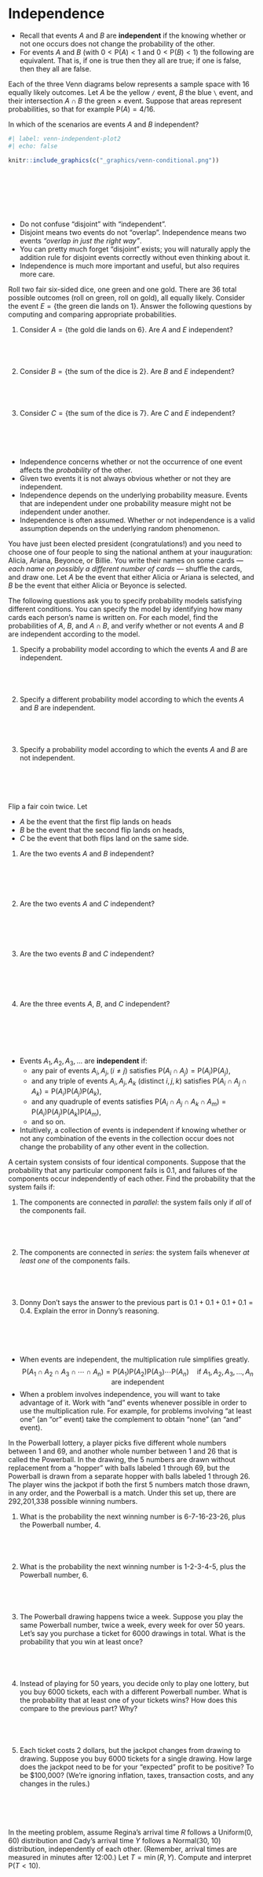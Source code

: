 # Independence




- Recall that events $A$ and $B$ are **independent** if the knowing whether or not one occurs does not change the probability of the other.
- For events $A$ and $B$ (with $0<\text{P}(A)<1$ and $0<\text{P}(B)<1$) the following are equivalent.
That is, if one is true then they all are true; if one is false, then they all are false.

\begin{align*}
\text{$A$ and $B$} & \text{ are independent}\\
\text{P}(A \cap B) & = \text{P}(A)\text{P}(B)\\
\text{P}(A^c \cap B) & = \text{P}(A^c)\text{P}(B)\\
\text{P}(A \cap B^c) & = \text{P}(A)\text{P}(B^c)\\
\text{P}(A^c \cap B^c) & = \text{P}(A^c)\text{P}(B^c)\\
\text{P}(A|B) & = \text{P}(A)\\
\text{P}(A|B) & = \text{P}(A|B^c)\\
\text{P}(B|A) & = \text{P}(B)\\
\text{P}(B|A) & = \text{P}(B|A^c)
\end{align*}



::: {#exm-venn-independent2}

Each of the three Venn diagrams below represents a sample space with 16 equally likely outcomes.  Let $A$ be the yellow `/`  event, $B$ the blue `\` event, and their intersection $A\cap B$ the green $\times$ event. Suppose that areas represent probabilities, so that for example $\text{P}(A) = 4/16$.

In which of the scenarios are events $A$ and $B$ independent?
:::



```r
#| label: venn-independent-plot2
#| echo: false

knitr::include_graphics(c("_graphics/venn-conditional.png"))

```

\
\
\
\
\

- Do not confuse "disjoint" with "independent".
- Disjoint means two events do not "overlap". Independence means two events *"overlap in just the right way"*.
- You can pretty much forget "disjoint" exists; you will naturally apply the addition rule for disjoint events correctly without even thinking about it.
- Independence is much more important and useful, but also requires more care.


::: {#exm-dice-independent}
Roll two fair six-sided dice, one green and one gold.  There are 36 total possible outcomes (roll on green, roll on gold), all equally likely.  Consider the event $E=\{\text{the green die lands on 1}\}$.
Answer the following questions by computing and comparing appropriate probabilities.
:::


1. Consider $A=\{\text{the gold die lands on 6}\}$.  Are $A$ and $E$ independent?
\
\
\
\
\
1. Consider $B=\{\text{the sum of the dice is 2}\}$.  Are $B$ and $E$ independent?
\
\
\
\
\
1. Consider $C=\{\text{the sum of the dice is 7}\}$.  Are $C$ and $E$ independent?
\
\
\
\
\
- Independence concerns whether or not the occurrence of one event affects the *probability* of the other.
- Given two events it is not always obvious whether or not they are independent.  
- Independence depends on the underlying probability measure.
Events that are independent under one probability measure might not be independent under another.
- Independence is often assumed.
Whether or not independence is a valid assumption depends on the underlying random phenomenon.


::: {#exm-independent-probmeasure}
You have just been elected president (congratulations!) and you need to choose one of four people to sing the national anthem at your inauguration: Alicia, Ariana, Beyonce, or Billie.
You write their names on some cards --- *each name on possibly a different number of cards*  --- shuffle the cards, and draw one.
Let $A$ be the event that either Alicia or Ariana is selected, and $B$ be the event that either Alicia or Beyonce is selected.

The following questions ask you to specify probability models satisfying different conditions.
You can specify the model by identifying how many cards each person's name is written on.
For each model, find the probabilities of $A$, $B$, and $A\cap B$, and verify whether or not events $A$ and $B$ are independent according to the model.
:::

1. Specify a probability model according to which the events $A$ and $B$ are independent.
\
\
\
\
\
1. Specify a different probability model according to which the events $A$ and $B$ are independent.
\
\
\
\
\
1. Specify a probability model according to which the events $A$ and $B$ are not independent.
\
\
\
\
\





::: {#exm-coin-multiple-events-independent}
Flip a fair coin twice. Let

- $A$ be the event that the first flip lands on heads
- $B$ be the event that the second flip lands on heads,
- $C$ be the event that both flips land on the same side.
  
:::

1. Are the two events $A$ and $B$ independent?
\
\
\
\
\
\
1. Are the two events $A$ and $C$ independent?
\
\
\
\
\
\
1. Are the two events $B$ and $C$ independent?
\
\
\
\
\
\
1. Are the three events $A$, $B$, and $C$ independent?
\
\
\
\
\
\


- Events $A_1, A_2, A_3, \ldots$ are **independent** if:
    - any pair of events $A_i, A_j, (i \neq j)$ satisfies $\text{P}(A_i\cap A_j)=\text{P}(A_i)\text{P}(A_j)$,
    - and any triple of events $A_i, A_j, A_k$ (distinct $i,j,k$) satisfies $\text{P}(A_i\cap A_j\cap A_k)=\text{P}(A_i)\text{P}(A_j)\text{P}(A_k)$,
    - and any quadruple of events satisfies $\text{P}(A_i\cap A_j\cap A_k \cap A_m)=\text{P}(A_i)\text{P}(A_j)\text{P}(A_k)\text{P}(A_m)$,
    - and so on.
- Intuitively, a collection of events is independent if knowing whether or not any combination of the events in the collection occur does not change the probability of any other event in the collection.


::: {#exm-system-fail}
A certain system consists of four identical components.  Suppose that the probability that any particular component fails is 0.1, and failures of the components occur independently of each other.  Find the probability that the system fails if:
:::

1. The components are connected in *parallel*: the system fails only if *all* of the components fail.
\
\
\
\
\
1. The components are connected in *series*: the system fails whenever *at least one* of the components fails.
\
\
\
\
\
1. Donny Don't says the answer to the previous part is $0.1 + 0.1 + 0.1 + 0.1 = 0.4$. Explain the error in Donny's reasoning.
\
\
\
\
\


- When events are independent, the multiplication rule simplifies greatly.
$$
\text{P}(A_1 \cap A_2 \cap A_3 \cap \cdots \cap A_n) = \text{P}(A_1)\text{P}(A_2)\text{P}(A_3)\cdots\text{P}(A_n) \quad \text{if $A_1, A_2, A_3, \ldots, A_n$ are independent}
$$
- When a problem involves independence, you will want to take advantage of it. Work with "and" events whenever possible in order to use the multiplication rule.
For example, for problems involving "at least one" (an "or" event) take the complement to obtain "none" (an "and" event).



::: {#exm-counting-lottery}

In the Powerball lottery, a player picks five different whole numbers between 1 and 69, and another whole number between 1 and 26 that is called the Powerball.  In the drawing, the 5 numbers are drawn without replacement from a "hopper" with balls labeled 1 through 69, but the Powerball is drawn from a separate hopper with balls labeled 1 through 26. The player wins the jackpot if both the first 5 numbers match those drawn, in any order, and the Powerball is a match.
Under this set up, there are 292,201,338 possible winning numbers.
:::


1. What is the probability the next winning number is 6-7-16-23-26, plus the Powerball number, 4.
\
\
\
\
\
1. What is the probability the next winning number is 1-2-3-4-5, plus the Powerball number, 6.
\
\
\
\
\
1. The Powerball drawing happens twice a week. Suppose you play the same Powerball number, twice a week, every week for over 50 years.  Let's say you purchase a ticket for 6000 drawings in total.  What is the probability that you win at least once?
\
\
\
\
\
1. Instead of playing for 50 years, you decide only to play one lottery, but you buy 6000 tickets, each with a different Powerball number.  What is the probability that at least one of your tickets wins?  How does this compare to the previous part?  Why?
\
\
\
\
\
1. Each ticket costs 2 dollars, but the jackpot changes from drawing to drawing.  Suppose you buy 6000 tickets for a single drawing. How large does the jackpot need to be for your "expected" profit to be positive?  To be \$100,000? (We're ignoring inflation, taxes, transaction costs, and any changes in the rules.)
\
\
\
\
\



::: {#exm-meeting-first-time}
In the meeting problem, assume Regina's arrival time $R$ follows a Uniform(0, 60) distribution and Cady's arrival time $Y$ follows a Normal(30, 10) distribution, independently of each other.
(Remember, arrival times are measured in minutes after 12:00.)
Let $T=\min(R, Y)$. 
Compute and interpret $\text{P}(T < 10)$.
:::
\
\
\
\
\

::: {#exm-branching-extinction}
A very large petri dish starts with a single microorganism.
After one minute, the microorganism either splits into two with probability $s$, or dies.
All subsequent microorganisms behave in the same way --- splitting into two or dying after each minute --- independently of each other. 
:::

1. If $s=3/4$, what is the probability that the population eventually goes extinct? (Hint: condition on the first step.)
\
\
\
\
\
1. Find the probability that the population eventually goes extinct as a function of $s$. For what values of $s$ is the extinction probability 1?



